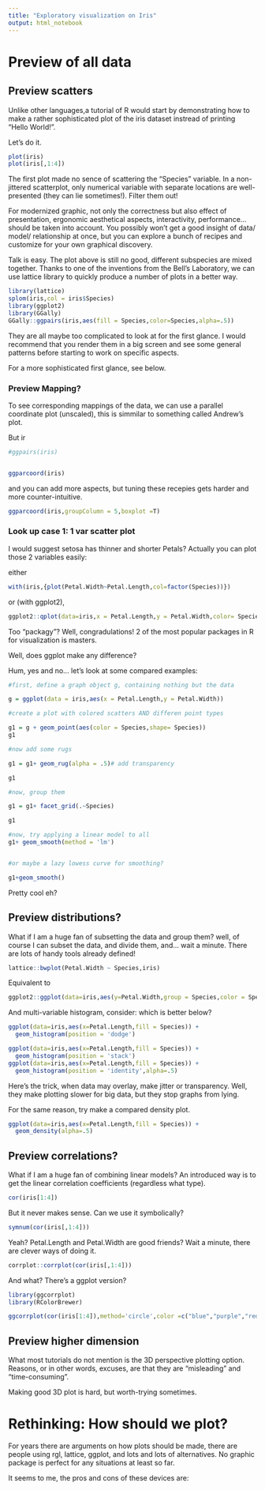 ---
title: "Exploratory visualization on Iris"
output: html_notebook
---

# Preview of all data

## Preview scatters 

Unlike other languages,a tutorial of R would start by demonstrating how to make a rather sophisticated plot of the iris dataset instread of printing "Hello World!".


Let's do it.

```{r plot}
plot(iris)
plot(iris[,1:4])
```

The first plot made no sence of scattering the "Species" variable. In a non-jittered scatterplot, only numerical variable with separate locations are well-presented (they can lie sometimes!). Filter them out!

For modernized graphic, not only the correctness but also effect of presentation, ergonomic aesthetical aspects, interactivity, performance... should be taken into account. You possibly won't get a good insight of data/ model/ relationship at once, but you can explore a bunch of recipes and customize for your own graphical discovery.

Talk is easy. The plot above is still no good, different subspecies are mixed together. Thanks to one of the inventions from the Bell's Laboratory, we can use lattice library to quickly produce a number of plots in a better way.

```{r}
library(lattice)
splom(iris,col = iris$Species)
library(ggplot2)
library(GGally)
GGally::ggpairs(iris,aes(fill = Species,color=Species,alpha=.5))
```

They are all maybe too complicated to look at for the first glance. I would recommend that you render them in a big screen and see some general patterns before starting to work on specific aspects.


For a more sophisticated first glance, see below.

### Preview Mapping?

To see corresponding mappings of the data, we can use a parallel coordinate plot (unscaled), this is simmilar to something called Andrew's plot.

But ir
```{r,message=F}

#ggpairs(iris)


ggparcoord(iris)
```

and you can add more aspects, but tuning these recepies gets harder and more counter-intuitive.


```{r}
ggparcoord(iris,groupColumn = 5,boxplot =T)
```


### Look up case 1: 1 var scatter plot
I would suggest setosa has thinner and shorter Petals? Actually you can plot those 2 variables easily:

either
```{r}
with(iris,{plot(Petal.Width~Petal.Length,col=factor(Species))})
```

or (with ggplot2),

```{r qplots}
ggplot2::qplot(data=iris,x = Petal.Length,y = Petal.Width,color= Species,geom ="point")
```

Too "packagy"? Well, congradulations! 2 of the most popular packages in R for visualization is masters.

Well, does ggplot make any difference?

Hum, yes and no... let's look at some compared examples:

```{r ggplotMakeDifference}
#first, define a graph object g, containing nothing but the data

g = ggplot(data = iris,aes(x = Petal.Length,y = Petal.Width))

#create a plot with colored scatters AND differen point types

g1 = g + geom_point(aes(color = Species,shape= Species))
g1

#now add some rugs

g1 = g1+ geom_rug(alpha = .5)# add transparency

g1

#now, group them

g1 = g1+ facet_grid(.~Species)

g1

#now, try applying a linear model to all 
g1+ geom_smooth(method = 'lm')


#or maybe a lazy lowess curve for smoothing?

g1+geom_smooth()

```


Pretty cool eh?



## Preview distributions?

What if I am a huge fan of subsetting the data and group them? well, of course I can subset the data, and divide them, and... wait a minute. There are lots of handy tools already defined!

```{r latticePlots}


lattice::bwplot(Petal.Width ~ Species,iris)

```

Equivalent to

```{r}
ggplot2::ggplot(data=iris,aes(y=Petal.Width,group = Species,color = Species))+geom_boxplot()+geom_rug(alpha=.5)
```


And multi-variable histogram, consider: which is better below?

```{r mvhist}
ggplot(data=iris,aes(x=Petal.Length,fill = Species)) + 
  geom_histogram(position = 'dodge')

ggplot(data=iris,aes(x=Petal.Length,fill = Species)) + 
  geom_histogram(position = 'stack')
ggplot(data=iris,aes(x=Petal.Length,fill = Species)) + 
  geom_histogram(position = 'identity',alpha=.5)
```

Here's the trick, when data may overlay, make jitter or transparency. Well, they make plotting slower for big data, but they stop graphs from lying.

For the same reason, try make a compared density plot.

```{r}
ggplot(data=iris,aes(x=Petal.Length,fill = Species)) + 
  geom_density(alpha=.5)
```


## Preview correlations?

What if I am a huge fan of combining linear models?
An introduced way is to get the linear correlation coefficients (regardless what type).

```{r corrr}
cor(iris[1:4])
```

But it never makes sense. Can we use it symbolically?
```{r symnum}
symnum(cor(iris[,1:4]))
```

Yeah? Petal.Length and Petal.Width are good friends? Wait a minute, there are clever ways of doing it.

```{r}
corrplot::corrplot(cor(iris[,1:4]))
```

And what? There's a ggplot version?

```{r ggcorrplot}
library(ggcorrplot)
library(RColorBrewer)

ggcorrplot(cor(iris[1:4]),method='circle',color =c("blue","purple","red"))
```

## Preview higher dimension

What most tutorials do not mention is the 3D perspective plotting option. Reasons, or in other words, excuses, are that they are "misleading" and "time-consuming".

Making good 3D plot is hard, but worth-trying sometimes.

# Rethinking: How should we plot?

For years there are arguments on how plots should be made, there are people using rgl, lattice, ggplot, and lots and lots of alternatives. No graphic package is perfect for any situations at least so far.

It seems to me, the pros and cons of these devices are:


